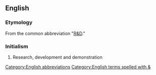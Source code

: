 ==English==

===Etymology===
From the common abbreviation "[[R&D]]."

===Initialism===
{{head|en|initialism}}

# Research, development and demonstration

[[Category:English abbreviations]]
[[Category:English terms spelled with &]]